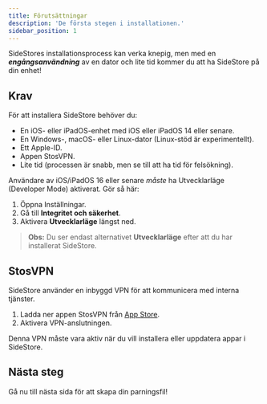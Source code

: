```yaml
---
title: Förutsättningar
description: 'De första stegen i installationen.'
sidebar_position: 1
---
```


SideStores installationsprocess kan verka knepig, men med en ***engångsanvändning*** av en dator och lite tid kommer du att ha SideStore på din enhet!

## Krav

För att installera SideStore behöver du:
- En iOS- eller iPadOS-enhet med iOS eller iPadOS 14 eller senare.  
- En Windows-, macOS- eller Linux-dator (Linux-stöd är experimentellt).  
- Ett Apple-ID.  
- Appen StosVPN.  
- Lite tid (processen är snabb, men se till att ha tid för felsökning).  

Användare av iOS/iPadOS 16 eller senare *måste* ha Utvecklarläge (Developer Mode) aktiverat. Gör så här:  
1. Öppna Inställningar.  
2. Gå till **Integritet och säkerhet**.  
3. Aktivera **Utvecklarläge** längst ned.  

> **Obs:** Du ser endast alternativet **Utvecklarläge** efter att du har installerat SideStore.

## StosVPN

SideStore använder en inbyggd VPN för att kommunicera med interna tjänster.

1. Ladda ner appen StosVPN från [App Store](https://apps.apple.com/us/app/stosvpn/id6744003051).  
2. Aktivera VPN-anslutningen.  

Denna VPN måste vara aktiv när du vill installera eller uppdatera appar i SideStore.

## Nästa steg

Gå nu till nästa sida för att skapa din parningsfil!